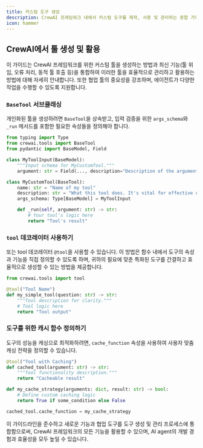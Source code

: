```yaml
---
title: 커스텀 도구 생성
description: CrewAI 프레임워크 내에서 커스텀 도구를 제작, 사용 및 관리하는 종합 가이드로, 신규 기능과 오류 처리를 포함합니다.
icon: hammer
---
```


## CrewAI에서 툴 생성 및 활용

이 가이드는 CrewAI 프레임워크를 위한 커스텀 툴을 생성하는 방법과 최신 기능(툴 위임, 오류 처리, 동적 툴 호출 등)을 통합하여 이러한 툴을 효율적으로 관리하고 활용하는 방법에 대해 자세히 안내합니다. 또한 협업 툴의 중요성을 강조하며, 에이전트가 다양한 작업을 수행할 수 있도록 지원합니다.

### `BaseTool` 서브클래싱

개인화된 툴을 생성하려면 `BaseTool`을 상속받고, 입력 검증을 위한 `args_schema`와 `_run` 메서드를 포함한 필요한 속성들을 정의해야 합니다.

```python Code
from typing import Type
from crewai.tools import BaseTool
from pydantic import BaseModel, Field

class MyToolInput(BaseModel):
    """Input schema for MyCustomTool."""
    argument: str = Field(..., description="Description of the argument.")

class MyCustomTool(BaseTool):
    name: str = "Name of my tool"
    description: str = "What this tool does. It's vital for effective utilization."
    args_schema: Type[BaseModel] = MyToolInput

    def _run(self, argument: str) -> str:
        # Your tool's logic here
        return "Tool's result"
```

### `tool` 데코레이터 사용하기

또는 tool 데코레이터 `@tool`을 사용할 수 있습니다. 이 방법은 함수 내에서 도구의 속성과 기능을 직접 정의할 수 있도록 하며, 귀하의 필요에 맞춘 특화된 도구를 간결하고 효율적으로 생성할 수 있는 방법을 제공합니다.

```python Code
from crewai.tools import tool

@tool("Tool Name")
def my_simple_tool(question: str) -> str:
    """Tool description for clarity."""
    # Tool logic here
    return "Tool output"
```

### 도구를 위한 캐시 함수 정의하기

도구의 성능을 캐싱으로 최적화하려면, `cache_function` 속성을 사용하여 사용자 맞춤 캐싱 전략을 정의할 수 있습니다.

```python Code
@tool("Tool with Caching")
def cached_tool(argument: str) -> str:
    """Tool functionality description."""
    return "Cacheable result"

def my_cache_strategy(arguments: dict, result: str) -> bool:
    # Define custom caching logic
    return True if some_condition else False

cached_tool.cache_function = my_cache_strategy
```

이 가이드라인을 준수하고 새로운 기능과 협업 도구를 도구 생성 및 관리 프로세스에 통합함으로써,
CrewAI 프레임워크의 모든 기능을 활용할 수 있으며, AI agent의 개발 경험과 효율성을 모두 높일 수 있습니다.